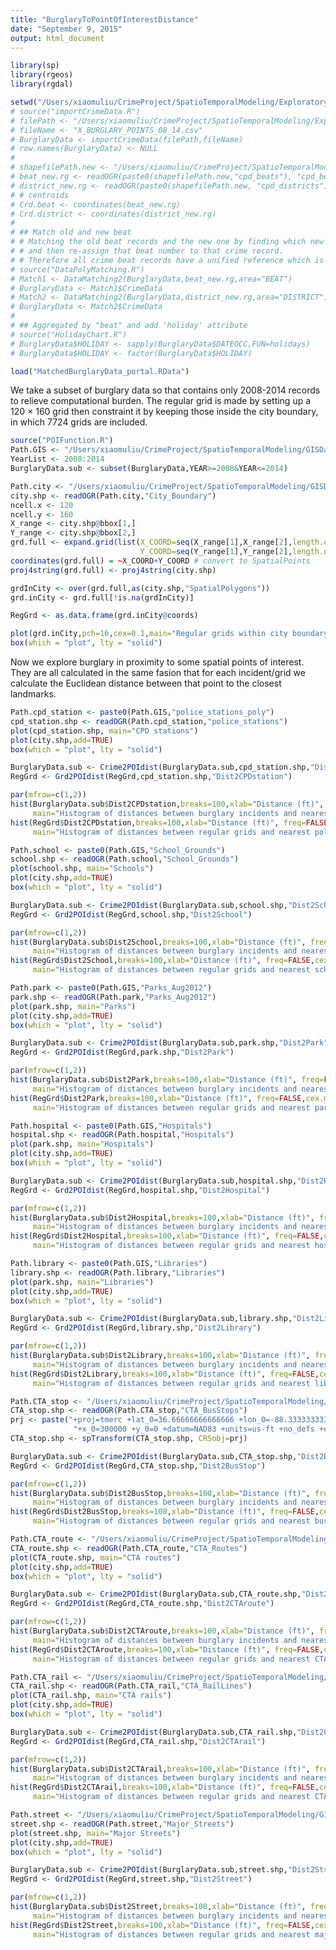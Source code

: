 ```yaml
---
title: "BurglaryToPointOfInterestDistance"
date: "September 9, 2015"
output: html_document
---
```


```r
library(sp)
library(rgeos)
library(rgdal)

setwd("/Users/xiaomuliu/CrimeProject/SpatioTemporalModeling/ExploratoryAnalysis/Features/")
# source("importCrimeData.R")
# filePath <- "/Users/xiaomuliu/CrimeProject/SpatioTemporalModeling/ExploratoryAnalysis/CPD_DWH/"
# fileName <- "X_BURGLARY_POINTS_08_14.csv"
# BurglaryData <- importCrimeData(filePath,fileName)
# row.names(BurglaryData) <- NULL
# 
# shapefilePath.new <- "/Users/xiaomuliu/CrimeProject/SpatioTemporalModeling/CPDShapeFiles/new/"
# beat_new.rg <- readOGR(paste0(shapefilePath.new,"cpd_beats"), "cpd_beats")
# district_new.rg <- readOGR(paste0(shapefilePath.new, "cpd_districts"),"cpd_districts")
# # centroids 
# Crd.beat <- coordinates(beat_new.rg)
# Crd.district <- coordinates(district_new.rg)
# 
# ## Match old and new beat 
# # Matching the old beat records and the new one by finding which new beat polygon the point falls in
# # and then re-assign that beat number to that crime record. 
# # Therefore all crime beat records have a unified reference which is the new beat map.
# source("DataPolyMatching.R")
# Match1 <- DataMatching2(BurglaryData,beat_new.rg,area="BEAT")
# BurglaryData <- Match1$CrimeData
# Match2 <- DataMatching2(BurglaryData,district_new.rg,area="DISTRICT")
# BurglaryData <- Match2$CrimeData
# 
# ## Aggregated by "beat" and add 'holiday' attribute
# source("HolidayChart.R")
# BurglaryData$HOLIDAY <- sapply(BurglaryData$DATEOCC,FUN=holidays)
# BurglaryData$HOLIDAY <- factor(BurglaryData$HOLIDAY)

load("MatchedBurglaryData_portal.RData")
```

We take a subset of burglary data so that contains only 2008-2014 records to relieve computational burden. The regular grid is made by setting up a 120 $\times$ 160 grid then constraint it by keeping those inside the city boundary, in which 7724 grids are included.

```r
source("POIFunction.R")
Path.GIS <- "/Users/xiaomuliu/CrimeProject/SpatioTemporalModeling/GISData/"
YearList <- 2008:2014
BurglaryData.sub <- subset(BurglaryData,YEAR>=2008&YEAR<=2014)

Path.city <- "/Users/xiaomuliu/CrimeProject/SpatioTemporalModeling/GISData/City_Boundary"
city.shp <- readOGR(Path.city,"City_Boundary") 
ncell.x <- 120
ncell.y <- 160
X_range <- city.shp@bbox[1,]
Y_range <- city.shp@bbox[2,]
grd.full <- expand.grid(list(X_COORD=seq(X_range[1],X_range[2],length.out=ncell.x),
                             Y_COORD=seq(Y_range[1],Y_range[2],length.out=ncell.y)))
coordinates(grd.full) = ~X_COORD+Y_COORD # convert to SpatialPoints
proj4string(grd.full) <- proj4string(city.shp)

grdInCity <- over(grd.full,as(city.shp,"SpatialPolygons"))
grd.inCity <- grd.full[!is.na(grdInCity)]

RegGrd <- as.data.frame(grd.inCity@coords)

plot(grd.inCity,pch=16,cex=0.1,main="Regular grids within city boundary",cex.main=0.8)
box(which = "plot", lty = "solid")
```

Now we explore burglary in proximity to some spatial points of interest. They are all calculated in the same fasion that for each incident/grid we calculate the Euclidean distance between that point to the closest landmarks.

```r
Path.cpd_station <- paste0(Path.GIS,"police_stations_poly")
cpd_station.shp <- readOGR(Path.cpd_station,"police_stations")
plot(cpd_station.shp, main="CPD stations")
plot(city.shp,add=TRUE)
box(which = "plot", lty = "solid")

BurglaryData.sub <- Crime2POIdist(BurglaryData.sub,cpd_station.shp,"Dist2CPDstation",YearList=YearList,MonthList=1:12)
RegGrd <- Grd2POIdist(RegGrd,cpd_station.shp,"Dist2CPDstation")

par(mfrow=c(1,2))
hist(BurglaryData.sub$Dist2CPDstation,breaks=100,xlab="Distance (ft)", freq=FALSE,cex.main=0.6,
     main="Histogram of distances between burglary incidents and nearest police stations")
hist(RegGrd$Dist2CPDstation,breaks=100,xlab="Distance (ft)", freq=FALSE,cex.main=0.6,
     main="Histogram of distances between regular grids and nearest police stations")
```

```r
Path.school <- paste0(Path.GIS,"School_Grounds")
school.shp <- readOGR(Path.school,"School_Grounds")
plot(school.shp, main="Schools")
plot(city.shp,add=TRUE)
box(which = "plot", lty = "solid")

BurglaryData.sub <- Crime2POIdist(BurglaryData.sub,school.shp,"Dist2School",YearList=YearList,MonthList=1:12)
RegGrd <- Grd2POIdist(RegGrd,school.shp,"Dist2School")

par(mfrow=c(1,2))
hist(BurglaryData.sub$Dist2School,breaks=100,xlab="Distance (ft)", freq=FALSE,cex.main=0.6,
     main="Histogram of distances between burglary incidents and nearest schools")
hist(RegGrd$Dist2School,breaks=100,xlab="Distance (ft)", freq=FALSE,cex.main=0.6,
     main="Histogram of distances between regular grids and nearest schools")
```

```r
Path.park <- paste0(Path.GIS,"Parks_Aug2012")
park.shp <- readOGR(Path.park,"Parks_Aug2012")
plot(park.shp, main="Parks")
plot(city.shp,add=TRUE)
box(which = "plot", lty = "solid")

BurglaryData.sub <- Crime2POIdist(BurglaryData.sub,park.shp,"Dist2Park",YearList=YearList,MonthList=1:12)
RegGrd <- Grd2POIdist(RegGrd,park.shp,"Dist2Park")

par(mfrow=c(1,2))
hist(BurglaryData.sub$Dist2Park,breaks=100,xlab="Distance (ft)", freq=FALSE,cex.main=0.6,
     main="Histogram of distances between burglary incidents and nearest parks")
hist(RegGrd$Dist2Park,breaks=100,xlab="Distance (ft)", freq=FALSE,cex.main=0.6,
     main="Histogram of distances between regular grids and nearest parks")
```

```r
Path.hospital <- paste0(Path.GIS,"Hospitals")
hospital.shp <- readOGR(Path.hospital,"Hospitals")
plot(park.shp, main="Hospitals")
plot(city.shp,add=TRUE)
box(which = "plot", lty = "solid")

BurglaryData.sub <- Crime2POIdist(BurglaryData.sub,hospital.shp,"Dist2Hospital",YearList=YearList,MonthList=1:12)
RegGrd <- Grd2POIdist(RegGrd,hospital.shp,"Dist2Hospital")

par(mfrow=c(1,2))
hist(BurglaryData.sub$Dist2Hospital,breaks=100,xlab="Distance (ft)", freq=FALSE,cex.main=0.6,
     main="Histogram of distances between burglary incidents and nearest hospitals")
hist(RegGrd$Dist2Hospital,breaks=100,xlab="Distance (ft)", freq=FALSE,cex.main=0.6,
     main="Histogram of distances between regular grids and nearest hospitals")
```

```r
Path.library <- paste0(Path.GIS,"Libraries")
library.shp <- readOGR(Path.library,"Libraries")
plot(park.shp, main="Libraries")
plot(city.shp,add=TRUE)
box(which = "plot", lty = "solid")

BurglaryData.sub <- Crime2POIdist(BurglaryData.sub,library.shp,"Dist2Library",YearList=YearList,MonthList=1:12)
RegGrd <- Grd2POIdist(RegGrd,library.shp,"Dist2Library")

par(mfrow=c(1,2))
hist(BurglaryData.sub$Dist2Library,breaks=100,xlab="Distance (ft)", freq=FALSE,cex.main=0.6,
     main="Histogram of distances between burglary incidents and nearest libraries")
hist(RegGrd$Dist2Library,breaks=100,xlab="Distance (ft)", freq=FALSE,cex.main=0.6,
     main="Histogram of distances between regular grids and nearest libraries")
```

```r
Path.CTA_stop <- "/Users/xiaomuliu/CrimeProject/SpatioTemporalModeling/GISData/CTA_BusStops"
CTA_stop.shp <- readOGR(Path.CTA_stop,"CTA_BusStops")
prj <- paste("+proj=tmerc +lat_0=36.66666666666666 +lon_0=-88.33333333333333 +k=0.9999749999999999",
              "+x_0=300000 +y_0=0 +datum=NAD83 +units=us-ft +no_defs +ellps=GRS80 +towgs84=0,0,0")
CTA_stop.shp <- spTransform(CTA_stop.shp, CRSobj=prj)

BurglaryData.sub <- Crime2POIdist(BurglaryData.sub,CTA_stop.shp,"Dist2BusStop",YearList=YearList,MonthList=1:12)
RegGrd <- Grd2POIdist(RegGrd,CTA_stop.shp,"Dist2BusStop")

par(mfrow=c(1,2))
hist(BurglaryData.sub$Dist2BusStop,breaks=100,xlab="Distance (ft)", freq=FALSE,cex.main=0.6,
     main="Histogram of distances between burglary incidents and nearest bus stops")
hist(RegGrd$Dist2BusStop,breaks=100,xlab="Distance (ft)", freq=FALSE,cex.main=0.6,
     main="Histogram of distances between regular grids and nearest bus stops")
```

```r
Path.CTA_route <- "/Users/xiaomuliu/CrimeProject/SpatioTemporalModeling/GISData/CTA_Routes"
CTA_route.shp <- readOGR(Path.CTA_route,"CTA_Routes")
plot(CTA_route.shp, main="CTA routes")
plot(city.shp,add=TRUE)
box(which = "plot", lty = "solid")

BurglaryData.sub <- Crime2POIdist(BurglaryData.sub,CTA_route.shp,"Dist2CTAroute",YearList=YearList,MonthList=1:12)
RegGrd <- Grd2POIdist(RegGrd,CTA_route.shp,"Dist2CTAroute")

par(mfrow=c(1,2))
hist(BurglaryData.sub$Dist2CTAroute,breaks=100,xlab="Distance (ft)", freq=FALSE,cex.main=0.6,
     main="Histogram of distances between burglary incidents and nearest CTA routes")
hist(RegGrd$Dist2CTAroute,breaks=100,xlab="Distance (ft)", freq=FALSE,cex.main=0.6,
     main="Histogram of distances between regular grids and nearest CTA routes")
```

```r
Path.CTA_rail <- "/Users/xiaomuliu/CrimeProject/SpatioTemporalModeling/GISData/CTA_RailLines"
CTA_rail.shp <- readOGR(Path.CTA_rail,"CTA_RailLines")
plot(CTA_rail.shp, main="CTA rails")
plot(city.shp,add=TRUE)
box(which = "plot", lty = "solid")

BurglaryData.sub <- Crime2POIdist(BurglaryData.sub,CTA_rail.shp,"Dist2CTArail",YearList=YearList,MonthList=1:12)
RegGrd <- Grd2POIdist(RegGrd,CTA_rail.shp,"Dist2CTArail")

par(mfrow=c(1,2))
hist(BurglaryData.sub$Dist2CTArail,breaks=100,xlab="Distance (ft)", freq=FALSE,cex.main=0.6,
     main="Histogram of distances between burglary incidents and nearest CTA rails")
hist(RegGrd$Dist2CTArail,breaks=100,xlab="Distance (ft)", freq=FALSE,cex.main=0.6,
     main="Histogram of distances between regular grids and nearest CTA rails")
```

```r
Path.street <- "/Users/xiaomuliu/CrimeProject/SpatioTemporalModeling/GISData//Major_Streets"
street.shp <- readOGR(Path.street,"Major_Streets")
plot(street.shp, main="Major Streets")
plot(city.shp,add=TRUE)
box(which = "plot", lty = "solid")

BurglaryData.sub <- Crime2POIdist(BurglaryData.sub,street.shp,"Dist2Street",YearList=YearList,MonthList=1:12)
RegGrd <- Grd2POIdist(RegGrd,street.shp,"Dist2Street")

par(mfrow=c(1,2))
hist(BurglaryData.sub$Dist2Street,breaks=100,xlab="Distance (ft)", freq=FALSE,cex.main=0.6,
     main="Histogram of distances between burglary incidents and nearest major streets")
hist(RegGrd$Dist2Street,breaks=100,xlab="Distance (ft)", freq=FALSE,cex.main=0.6,
     main="Histogram of distances between regular grids and nearest major streets")
```